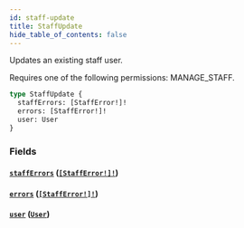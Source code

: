 ```yaml
---
id: staff-update
title: StaffUpdate
hide_table_of_contents: false
---
```


Updates an existing staff user.

Requires one of the following permissions: MANAGE_STAFF.

```graphql
type StaffUpdate {
  staffErrors: [StaffError!]!
  errors: [StaffError!]!
  user: User
}
```

### Fields

#### [`staffErrors`](#) ([`[StaffError!]!`](../../../developer/api-reference/objects/staff-error))

#### [`errors`](#) ([`[StaffError!]!`](../../../developer/api-reference/objects/staff-error))

#### [`user`](#) ([`User`](../../../developer/api-reference/objects/user))
